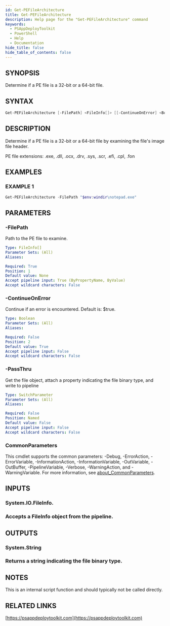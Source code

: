 ```yaml
---
id: Get-PEFileArchitecture
title: Get-PEFileArchitecture
description: Help page for the "Get-PEFileArchitecture" command
keywords:
  - PSAppDeployToolkit
  - PowerShell
  - Help
  - Documentation
hide_title: false
hide_table_of_contents: false
---
```


## SYNOPSIS

Determine if a PE file is a 32-bit or a 64-bit file.

## SYNTAX

```powershell
Get-PEFileArchitecture [-FilePath] <FileInfo[]> [[-ContinueOnError] <Boolean>] [-PassThru] [<CommonParameters>]
```

## DESCRIPTION

Determine if a PE file is a 32-bit or a 64-bit file by examining the file's image file header.

PE file extensions: .exe, .dll, .ocx, .drv, .sys, .scr, .efi, .cpl, .fon

## EXAMPLES

### EXAMPLE 1

```powershell
Get-PEFileArchitecture -FilePath "$env:windir\notepad.exe"
```

## PARAMETERS

### -FilePath

Path to the PE file to examine.

```yaml
Type: FileInfo[]
Parameter Sets: (All)
Aliases:

Required: True
Position: 1
Default value: None
Accept pipeline input: True (ByPropertyName, ByValue)
Accept wildcard characters: False
```

### -ContinueOnError

Continue if an error is encountered.
Default is: $true.

```yaml
Type: Boolean
Parameter Sets: (All)
Aliases:

Required: False
Position: 2
Default value: True
Accept pipeline input: False
Accept wildcard characters: False
```

### -PassThru

Get the file object, attach a property indicating the file binary type, and write to pipeline

```yaml
Type: SwitchParameter
Parameter Sets: (All)
Aliases:

Required: False
Position: Named
Default value: False
Accept pipeline input: False
Accept wildcard characters: False
```

### CommonParameters

This cmdlet supports the common parameters: -Debug, -ErrorAction, -ErrorVariable, -InformationAction, -InformationVariable, -OutVariable, -OutBuffer, -PipelineVariable, -Verbose, -WarningAction, and -WarningVariable. For more information, see [about_CommonParameters](http://go.microsoft.com/fwlink/?LinkID=113216).

## INPUTS

### System.IO.FileInfo.

### Accepts a FileInfo object from the pipeline.

## OUTPUTS

### System.String

### Returns a string indicating the file binary type.

## NOTES

This is an internal script function and should typically not be called directly.

## RELATED LINKS

[https://psappdeploytoolkit.com](https://psappdeploytoolkit.com)
